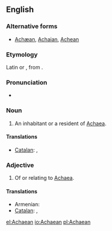 ==English==

===Alternative forms===
* [[Achæan]], [[Achaian]], [[Achean]]

===Etymology===
Latin {{term|Achaeus|lang=la}} or {{term|Achaius|lang=la}}, from {{etyl|grc}} {{term|lang=grc|Ἀχαιός|tr=Akhaios}}.

===Pronunciation=== 
* {{IPA|/əˈkiːən/|lang=en}} 

===Noun===
{{en-noun}}

# An inhabitant or a resident of [[Achaea]].

====Translations====
{{trans-top|an inhabitant of Achaea}}
* [[Catalan]]: {{t-|ca|aqueu|m}}, {{t-|ca|aquea|f}}
{{trans-mid}}
{{trans-bottom}}

===Adjective===
{{en-adj|-}}

# Of or relating to [[Achaea]].

====Translations====
{{trans-top|Of or relating to Achaea}}
* Armenian: {{t-|hy|աքայական|tr=akʿayakan|sc=Armn}}
* [[Catalan]]: {{t-|ca|aqueu|m}}, {{t-|ca|aquea|f}}
{{trans-mid}}
{{trans-bottom}}

[[el:Achaean]]
[[io:Achaean]]
[[pl:Achaean]]